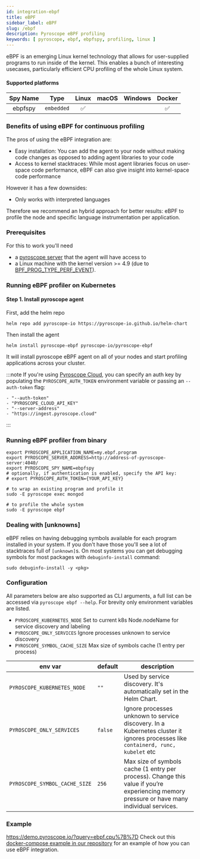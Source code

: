 ```yaml
---
id: integration-ebpf
title: eBPF
sidebar_label: eBPF
slug: /ebpf
description: Pyroscope eBPF profiling
keywords: [ pyroscope, ebpf, ebpfspy, profiling, linux ]
---
```





eBPF is an emerging Linux kernel technology that allows for user-supplied programs to run inside of the kernel. This enables a bunch of interesting usecases, particularly efficient CPU profiling of the whole Linux system.

#### Supported platforms

| Spy Name     | Type         | Linux | macOS | Windows | Docker |
|:------------:|:------------:|:-----:|:-----:|:-------:|:------:|
| ebpfspy      | `embedded`   |   ✅  |       |         |   ✅   |

### Benefits of using eBPF for continuous profiling
The pros of using the eBPF integration are:
* Easy installation: You can add the agent to your node without making code changes as opposed to adding agent libraries to your code
* Access to kernel stacktraces: While most agent libraries focus on user-space code performance, eBPF can also give insight into kernel-space code performance

However it has a few downsides:
* Only works with interpreted languages


Therefore we recommend an hybrid approach for better results: eBPF to profile the node and specific language instrumentation per application.


### Prerequisites

For this to work you'll need
* a [pyroscope server](https://pyroscope.io/docs/installing-pyroscope-overview/#step-1-install-pyroscope-server) that the agent will have access to
* a Linux machine with the kernel version >= 4.9 (due to [BPF_PROG_TYPE_PERF_EVENT](https://lkml.org/lkml/2016/9/1/831)).

### Running eBPF profiler on Kubernetes

#### Step 1. Install pyroscope agent

First, add the helm repo
```shell
helm repo add pyroscope-io https://pyroscope-io.github.io/helm-chart
```

Then install the agent
```shell
helm install pyroscope-ebpf pyroscope-io/pyroscope-ebpf
```

It will install pyroscope eBPF agent on all of your nodes and start profiling applications across your cluster.

:::note
If you're using [Pyroscope Cloud](https://pyroscope.cloud/), you can specify an auth key by populating the `PYROSCOPE_AUTH_TOKEN` environment variable or passing an `--auth-token` flag:
```
- "--auth-token"
- "PYROSCOPE_CLOUD_API_KEY"
- "--server-address"
- "https://ingest.pyroscope.cloud"
```
:::

### Running eBPF profiler from binary

```shell
export PYROSCOPE_APPLICATION_NAME=my.ebpf.program
export PYROSCOPE_SERVER_ADDRESS=http://address-of-pyroscope-server:4040/
export PYROSCOPE_SPY_NAME=ebpfspy
# optionally, if authentication is enabled, specify the API key:
# export PYROSCOPE_AUTH_TOKEN={YOUR_API_KEY}

# to wrap an existing program and profile it
sudo -E pyroscope exec mongod

# to profile the whole system
sudo -E pyroscope ebpf
```

### Dealing with [unknowns]

eBPF relies on having debugging symbols available for each program installed in your system. If you don't have those you'll see a lot of stacktraces full of `[unknown]`s. On most systems you can get debugging symbols for most packages with `debuginfo-install` command:

```shell
sudo debuginfo-install -y <pkg>
```

### Configuration

All parameters below are also supported as CLI arguments, a full list can be accessed via `pyroscope ebpf --help`. For brevity only environment variables are listed.

* `PYROSCOPE_KUBERNETES_NODE` Set to current k8s Node.nodeName for service discovery and labeling
* `PYROSCOPE_ONLY_SERVICES` Ignore processes unknown to service discovery
* `PYROSCOPE_SYMBOL_CACHE_SIZE` Max size of symbols cache (1 entry per process)

| env var                    | default                          | description                                    |
| -------------------------- | -------------------------------- | ---------------------------------------------- |
| `PYROSCOPE_KUBERNETES_NODE` | `""` | Used by service discovery. It's automatically set in the Helm Chart. |
| `PYROSCOPE_ONLY_SERVICES`     | `false`                             | Ignore processes unknown to service discovery. In a Kubernetes cluster it ignores processes like `containerd, runc, kubelet` etc | 
| `PYROSCOPE_SYMBOL_CACHE_SIZE` | `256`                          | Max size of symbols cache (1 entry per process). Change this value if you’re experiencing memory pressure or have many individual services. |

### Example

https://demo.pyroscope.io/?query=ebpf.cpu%7B%7D
Check out this [docker-compose example in our repository](https://github.com/pyroscope-io/pyroscope/blob/main/examples/ebpf) for an example of how you can use eBPF integration.




